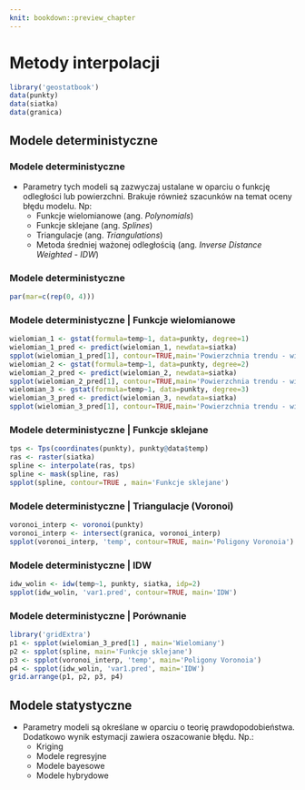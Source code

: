 ```yaml
---
knit: bookdown::preview_chapter
---
```


# Metody interpolacji

```r
library('geostatbook')
data(punkty)
data(siatka)
data(granica)
```

## Modele deterministyczne

### Modele deterministyczne
- Parametry tych modeli są zazwyczaj ustalane w oparciu o funkcję odległości lub powierzchni. Brakuje również szacunków na temat oceny błędu modelu. Np:
    - Funkcje wielomianowe (ang. *Polynomials*)
    - Funkcje sklejane (ang. *Splines*)
    - Triangulacje  (ang. *Triangulations*)
    - Metoda średniej ważonej odległością (ang. *Inverse Distance Weighted - IDW*)

<!--http://neondataskills.org/Data-Workshops/ESA15-Going-On-The-Grid-Spatial-Interpolation-Basics/-->

### Modele deterministyczne 

```r
par(mar=c(rep(0, 4)))
```

### Modele deterministyczne | Funkcje wielomianowe

```r
wielomian_1 <- gstat(formula=temp~1, data=punkty, degree=1)
wielomian_1_pred <- predict(wielomian_1, newdata=siatka)
spplot(wielomian_1_pred[1], contour=TRUE,main='Powierzchnia trendu - wielomian pierwszego stopnia')
wielomian_2 <- gstat(formula=temp~1, data=punkty, degree=2)
wielomian_2_pred <- predict(wielomian_2, newdata=siatka)
spplot(wielomian_2_pred[1], contour=TRUE,main='Powierzchnia trendu - wielomian drugiego stopnia')
wielomian_3 <- gstat(formula=temp~1, data=punkty, degree=3)
wielomian_3_pred <- predict(wielomian_3, newdata=siatka)
spplot(wielomian_3_pred[1], contour=TRUE,main='Powierzchnia trendu - wielomian trzeciego stopnia')
```

### Modele deterministyczne | Funkcje sklejane

```r
tps <- Tps(coordinates(punkty), punkty@data$temp)
ras <- raster(siatka)
spline <- interpolate(ras, tps)
spline <- mask(spline, ras)
spplot(spline, contour=TRUE , main='Funkcje sklejane')
```

### Modele deterministyczne | Triangulacje (Voronoi)

```r
voronoi_interp <- voronoi(punkty)
voronoi_interp <- intersect(granica, voronoi_interp)
spplot(voronoi_interp, 'temp', contour=TRUE, main='Poligony Voronoia')
```

### Modele deterministyczne | IDW

```r
idw_wolin <- idw(temp~1, punkty, siatka, idp=2)
spplot(idw_wolin, 'var1.pred', contour=TRUE, main='IDW')
```

<!--
dodaj wykresy idw
https://rpubs.com/DonalOLeary/80504
-->

### Modele deterministyczne | Porównanie

```r
library('gridExtra')
p1 <- spplot(wielomian_3_pred[1] , main='Wielomiany')
p2 <- spplot(spline, main='Funkcje sklejane')
p3 <- spplot(voronoi_interp, 'temp', main='Poligony Voronoia')
p4 <- spplot(idw_wolin, 'var1.pred', main='IDW')
grid.arrange(p1, p2, p3, p4)
```

## Modele statystyczne
- Parametry modeli są określane w oparciu o teorię prawdopodobieństwa. Dodatkowo wynik estymacji zawiera oszacowanie błędu. Np.:
    - Kriging
    - Modele regresyjne
    - Modele bayesowe
    - Modele hybrydowe
